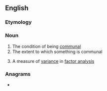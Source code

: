 ==English==

===Etymology===
{{suffix|en|communal|ity}}

===Noun===
{{en-noun|~}}

# The condition of being [[communal]]
# The extent to which something is communal
# {{lb|en|maths}} A measure of [[variance]] in [[factor analysis]]

===Anagrams===
* {{anagrams|en|a=acilmmnotuy|Milam County}}